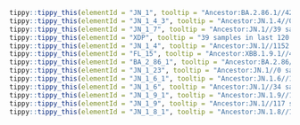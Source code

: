 



```r
tippy::tippy_this(elementId = "JN_1", tooltip = "Ancestor:BA.2.86.1//4299 samples in last 120 days.//Alias of B.1.1.529.2.86.1.1, S:L455S, ORF1a:R3821K, ORF7b:F19L, Europe")
tippy::tippy_this(elementId = "JN_1_4_3", tooltip = "Ancestor:JN.1.4//0 samples in last 120 days.//Alias of B.1.1.529.2.86.1.1.4.3, S:T572I, USA, from #2487")
tippy::tippy_this(elementId = "JN_1_7", tooltip = "Ancestor:JN.1//39 samples in last 120 days.//Alias of B.1.1.529.2.86.1.1.7, S:T572I, S:E1150D, USA/France, from sars-cov-2-variants/lineage-proposals#1097")
tippy::tippy_this(elementId = "XDP", tooltip = "39 samples in last 120 days.//Recombinant lineage of JN.1.4 and FL.15 (breakpoint between 26834 and 27809), from #2451")
tippy::tippy_this(elementId = "JN_1_4", tooltip = "Ancestor:JN.1//1152 samples in last 120 days.//Alias of B.1.1.529.2.86.1.1.4, ORF1a:T170I, Denmark/Singapore, from #2381")
tippy::tippy_this(elementId = "FL_15", tooltip = "Ancestor:XBB.1.9.1//48 samples in last 120 days.//Alias of XBB.1.9.1.15, S:F456L (T22928C), ORF1a:E637K, Vietnam/China/South Korea, from #1994")
tippy::tippy_this(elementId = "BA_2_86_1", tooltip = "Ancestor:BA.2.86//255 samples in last 120 days.//Alias of B.1.1.529.2.86.1, ORF1a:K1973R, mostly with C12815T, mainly Europe, from #2236")
tippy::tippy_this(elementId = "JN_1_23", tooltip = "Ancestor:JN.1//0 samples in last 120 days.//Alias of B.1.1.529.2.86.1.1.23, S:K444R, S:Y453F, ORF1a:A307V, ORF1a:P2144L, Brazil, from #2488")
tippy::tippy_this(elementId = "JN_1_6_1", tooltip = "Ancestor:JN.1.6//1 samples in last 120 days.//Alias of B.1.1.529.2.86.1.1.6.1, S:R346T, Sweden, from sars-cov-2-variants/lineage-proposals#1089")
tippy::tippy_this(elementId = "JN_1_6", tooltip = "Ancestor:JN.1//34 samples in last 120 days.//Alias of B.1.1.529.2.86.1.1.6, G22627A")
tippy::tippy_this(elementId = "JN_1_9_1", tooltip = "Ancestor:JN.1.9//1 samples in last 120 days.//Alias of B.1.1.529.2.86.1.1.9.1, S:T572I, ORF1a:A3143V")
tippy::tippy_this(elementId = "JN_1_9", tooltip = "Ancestor:JN.1//117 samples in last 120 days.//Alias of B.1.1.529.2.86.1.1.9, S:Q183H, USA/UK/Canada, from #2410")
tippy::tippy_this(elementId = "JN_1_8_1", tooltip = "Ancestor:JN.1.8//115 samples in last 120 days.//Alias of B.1.1.529.2.86.1.1.8.1, S:T572I, USA/Denmark, from sars-cov-2-variants/lineage-proposals#1097")
```
